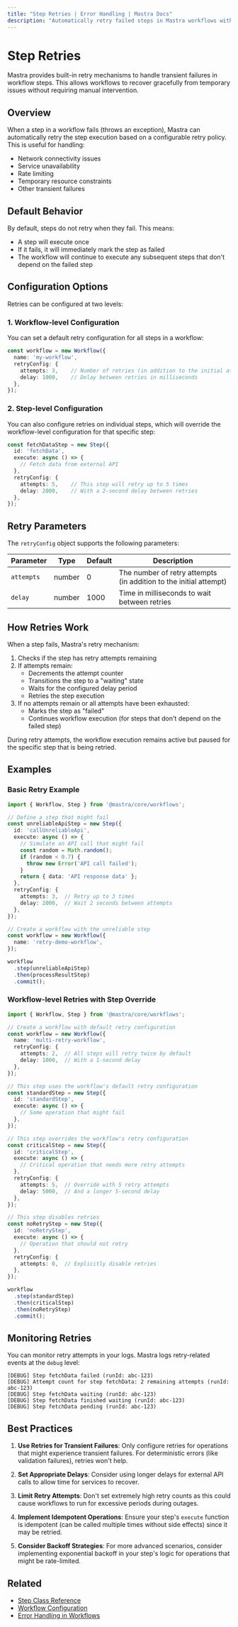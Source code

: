 ```yaml
---
title: "Step Retries | Error Handling | Mastra Docs"
description: "Automatically retry failed steps in Mastra workflows with configurable retry policies."
---
```


# Step Retries

Mastra provides built-in retry mechanisms to handle transient failures in workflow steps. This allows workflows to recover gracefully from temporary issues without requiring manual intervention.

## Overview

When a step in a workflow fails (throws an exception), Mastra can automatically retry the step execution based on a configurable retry policy. This is useful for handling:

- Network connectivity issues
- Service unavailability
- Rate limiting
- Temporary resource constraints
- Other transient failures

## Default Behavior

By default, steps do not retry when they fail. This means:

- A step will execute once
- If it fails, it will immediately mark the step as failed
- The workflow will continue to execute any subsequent steps that don't depend on the failed step

## Configuration Options

Retries can be configured at two levels:

### 1. Workflow-level Configuration

You can set a default retry configuration for all steps in a workflow:

```typescript
const workflow = new Workflow({
  name: 'my-workflow',
  retryConfig: {
    attempts: 3,    // Number of retries (in addition to the initial attempt)
    delay: 1000,    // Delay between retries in milliseconds
  },
});
```

### 2. Step-level Configuration

You can also configure retries on individual steps, which will override the workflow-level configuration for that specific step:

```typescript
const fetchDataStep = new Step({
  id: 'fetchData',
  execute: async () => {
    // Fetch data from external API
  },
  retryConfig: {
    attempts: 5,    // This step will retry up to 5 times
    delay: 2000,    // With a 2-second delay between retries
  },
});
```

## Retry Parameters

The `retryConfig` object supports the following parameters:

| Parameter | Type | Default | Description |
|-----------|------|---------|-------------|
| `attempts` | number | 0 | The number of retry attempts (in addition to the initial attempt) |
| `delay` | number | 1000 | Time in milliseconds to wait between retries |

## How Retries Work

When a step fails, Mastra's retry mechanism:

1. Checks if the step has retry attempts remaining
2. If attempts remain:
   - Decrements the attempt counter
   - Transitions the step to a "waiting" state
   - Waits for the configured delay period
   - Retries the step execution
3. If no attempts remain or all attempts have been exhausted:
   - Marks the step as "failed"
   - Continues workflow execution (for steps that don't depend on the failed step)

During retry attempts, the workflow execution remains active but paused for the specific step that is being retried.

## Examples

### Basic Retry Example

```typescript
import { Workflow, Step } from '@mastra/core/workflows';

// Define a step that might fail
const unreliableApiStep = new Step({
  id: 'callUnreliableApi',
  execute: async () => {
    // Simulate an API call that might fail
    const random = Math.random();
    if (random < 0.7) {
      throw new Error('API call failed');
    }
    return { data: 'API response data' };
  },
  retryConfig: {
    attempts: 3,  // Retry up to 3 times
    delay: 2000,  // Wait 2 seconds between attempts
  },
});

// Create a workflow with the unreliable step
const workflow = new Workflow({
  name: 'retry-demo-workflow',
});

workflow
  .step(unreliableApiStep)
  .then(processResultStep)
  .commit();
```

### Workflow-level Retries with Step Override

```typescript
import { Workflow, Step } from '@mastra/core/workflows';

// Create a workflow with default retry configuration
const workflow = new Workflow({
  name: 'multi-retry-workflow',
  retryConfig: {
    attempts: 2,  // All steps will retry twice by default
    delay: 1000,  // With a 1-second delay
  },
});

// This step uses the workflow's default retry configuration
const standardStep = new Step({
  id: 'standardStep',
  execute: async () => {
    // Some operation that might fail
  },
});

// This step overrides the workflow's retry configuration
const criticalStep = new Step({
  id: 'criticalStep',
  execute: async () => {
    // Critical operation that needs more retry attempts
  },
  retryConfig: {
    attempts: 5,  // Override with 5 retry attempts
    delay: 5000,  // And a longer 5-second delay
  },
});

// This step disables retries
const noRetryStep = new Step({
  id: 'noRetryStep',
  execute: async () => {
    // Operation that should not retry
  },
  retryConfig: {
    attempts: 0,  // Explicitly disable retries
  },
});

workflow
  .step(standardStep)
  .then(criticalStep)
  .then(noRetryStep)
  .commit();
```

## Monitoring Retries

You can monitor retry attempts in your logs. Mastra logs retry-related events at the `debug` level:

```
[DEBUG] Step fetchData failed (runId: abc-123)
[DEBUG] Attempt count for step fetchData: 2 remaining attempts (runId: abc-123)
[DEBUG] Step fetchData waiting (runId: abc-123)
[DEBUG] Step fetchData finished waiting (runId: abc-123)
[DEBUG] Step fetchData pending (runId: abc-123)
```

## Best Practices

1. **Use Retries for Transient Failures**: Only configure retries for operations that might experience transient failures. For deterministic errors (like validation failures), retries won't help.

2. **Set Appropriate Delays**: Consider using longer delays for external API calls to allow time for services to recover.

3. **Limit Retry Attempts**: Don't set extremely high retry counts as this could cause workflows to run for excessive periods during outages.

4. **Implement Idempotent Operations**: Ensure your step's `execute` function is idempotent (can be called multiple times without side effects) since it may be retried.

5. **Consider Backoff Strategies**: For more advanced scenarios, consider implementing exponential backoff in your step's logic for operations that might be rate-limited.

## Related

- [Step Class Reference](./step-class.mdx)
- [Workflow Configuration](./workflow.mdx)
- [Error Handling in Workflows](../../docs/workflows/error-handling.mdx)
